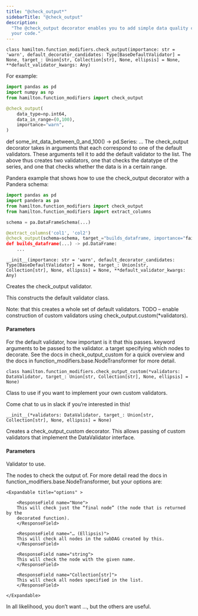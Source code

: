 ```yaml
---
title: "@check_output*"
sidebarTitle: "@check_output"
description:
  "The @check_output decorator enables you to add simple data quality checks to
  your code."
---
```


```
class hamilton.function_modifiers.check_output(importance: str = 'warn', default_decorator_candidates: Type[BaseDefaultValidator] = None, target_: Union[str, Collection[str], None, ellipsis] = None, **default_validator_kwargs: Any)
```

For example:

```py
import pandas as pd
import numpy as np
from hamilton.function_modifiers import check_output

@check_output(
    data_type=np.int64,
    data_in_range=(0,100),
    importance="warn",
)
```

def some_int_data_between_0_and_100() -> pd.Series: ... The check_output
decorator takes in arguments that each correspond to one of the default
validators. These arguments tell it to add the default validator to the list.
The above thus creates two validators, one that checks the datatype of the
series, and one that checks whether the data is in a certain range.

Pandera example that shows how to use the check_output decorator with a Pandera
schema:

```py
import pandas as pd
import pandera as pa
from hamilton.function_modifiers import check_output
from hamilton.function_modifiers import extract_columns

schema = pa.DataFrameSchema(...)

@extract_columns('col1', 'col2')
@check_output(schema=schema, target_="builds_dataframe, importance="fail")
def builds_dataframe(...) -> pd.DataFrame:
    ...
```

```
__init__(importance: str = 'warn', default_decorator_candidates: Type[BaseDefaultValidator] = None, target_: Union[str, Collection[str], None, ellipsis] = None, **default_validator_kwargs: Any)
```

Creates the check_output validator.

This constructs the default validator class.

Note: that this creates a whole set of default validators. TODO – enable
construction of custom validators using check_output.custom(\*validators).

#### Parameters

<ParamField body="importance">
  For the default validator, how important is it that this passes.
</ParamField>

<ParamField body="default_validator_kwargs">
  keyword arguments to be passed to the validator.
</ParamField>

<ParamField body="target_">
  a target specifying which nodes to decorate. See the docs in
  check_output_custom for a quick overview and the docs in
  function_modifiers.base.NodeTransformer for more detail.
</ParamField>

```
class hamilton.function_modifiers.check_output_custom(*validators: DataValidator, target_: Union[str, Collection[str], None, ellipsis] = None)
```

Class to use if you want to implement your own custom validators.

Come chat to us in slack if you’re interested in this!

```
__init__(*validators: DataValidator, target_: Union[str, Collection[str], None, ellipsis] = None)
```

Creates a check_output_custom decorator. This allows passing of custom
validators that implement the DataValidator interface.

#### Parameters

<ParamField body="validators">Validator to use.</ParamField>

<ParamField body="target_">
The nodes to check the output of. For more detail read the docs in function_modifiers.base.NodeTransformer, but your options are:

    <Expandable title="options" >

        <ResponseField name="None">
        This will check just the “final node” (the node that is returned by the
        decorated function).
        </ResponseField>

        <ResponseField name="… (Ellipsis)">
        This will check all nodes in the subDAG created by this.
        </ResponseField>

        <ResponseField name="string">
        This will check the node with the given name.
        </ResponseField>

        <ResponseField name="Collection[str]">
        This will check all nodes specified in the list.
        </ResponseField>

    </Expandable>

In all likelihood, you don’t want ..., but the others are useful.

</ParamField>
